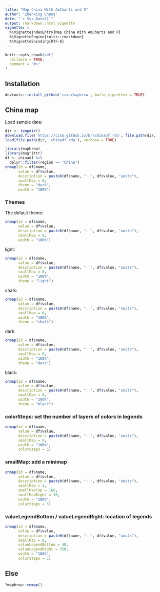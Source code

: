 ```yaml
---
title: "Map China With AmCharts and R"
author: "Zhenxing Cheng"
date: "`r Sys.Date()`"
output: rmarkdown::html_vignette
vignette: >
  %\VignetteIndexEntry{Map China With AmCharts and R}
  %\VignetteEngine{knitr::rmarkdown}
  %\VignetteEncoding{UTF-8}
---
```


```r
knitr::opts_chunk$set(
  collapse = TRUE,
  comment = "#>"
)
```

## Installation

```r
devtools::install_github('czxa/mapbrew', build_vignettes = TRUE)
```

## China map

Load sample data:

```r
dir <- tempdir()
download.file('https://czxb.github.io/br/chinadf.rda', file.path(dir, 'chinadf.rda'))
load(file.path(dir, 'chinadf.rda'), verbose = TRUE)
```

```r
library(mapbrew)
library(magrittr)
df <- chinadf %>% 
  dplyr::filter(region == "China")
cnmap(id = df$name, 
      value = df$value, 
      description = paste0(df$name, ": ", df$value, "units"),
      smallMap = 0, 
      theme = "dark",
      width = "100%")
```

### Themes

The default theme:

```r
cnmap(id = df$name, 
      value = df$value, 
      description = paste0(df$name, ": ", df$value, "units"),
      smallMap = 0,
      width = "100%")
```

light: 

```r
cnmap(id = df$name, 
      value = df$value, 
      description = paste0(df$name, ": ", df$value, "units"),
      smallMap = 0,
      width = "100%",
      theme = "light")
```

chalk: 

```r
cnmap(id = df$name, 
      value = df$value, 
      description = paste0(df$name, ": ", df$value, "units"),
      smallMap = 0,
      width = "100%",
      theme = "chalk")
```

dark: 

```r
cnmap(id = df$name, 
      value = df$value, 
      description = paste0(df$name, ": ", df$value, "units"),
      smallMap = 0,
      width = "100%",
      theme = "dark")
```

black: 

```r
cnmap(id = df$name, 
      value = df$value, 
      description = paste0(df$name, ": ", df$value, "units"),
      smallMap = 0,
      width = "100%",
      theme = "black")
```

### colorSteps: set the number of layers of colors in legends

```r
cnmap(id = df$name, 
      value = df$value, 
      description = paste0(df$name, ": ", df$value, "units"),
      smallMap = 0,
      width = "100%",
      colorSteps = 5)
```

### smallMap: add a minimap

```r
cnmap(id = df$name, 
      value = df$value, 
      description = paste0(df$name, ": ", df$value, "units"),
      smallMap = 1,
      smallMapTop = 160,
      smallMapRight = 10,
      width = "100%",
      colorSteps = 5)
```

### valueLegendBottom / valueLegendRight: location of legends

```r
cnmap(id = df$name, 
      value = df$value, 
      description = paste0(df$name, ": ", df$value, "units"),
      smallMap = 0,
      valueLegendBottom = 40,
      valueLegendRight = 350,
      width = "100%",
      colorSteps = 5)
```

## Else

```r 
?mapbrew::cnmap()
```
